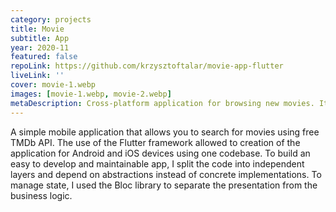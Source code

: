 ```yaml
---
category: projects
title: Movie
subtitle: App
year: 2020-11
featured: false
repoLink: https://github.com/krzysztoftalar/movie-app-flutter
liveLink: ''
cover: movie-1.webp
images: [movie-1.webp, movie-2.webp]
metaDescription: Cross-platform application for browsing new movies. It is completely written in Dart and Flutter framework using the BLoC pattern.
---
```


A simple mobile application that allows you to search for movies using free TMDb API.
The use of the Flutter framework allowed to creation of the application for Android and iOS devices using one codebase.
To build an easy to develop and maintainable app, I split the code into independent layers and depend on abstractions instead of concrete implementations.
To manage state, I used the Bloc library to separate the presentation from the business logic.
